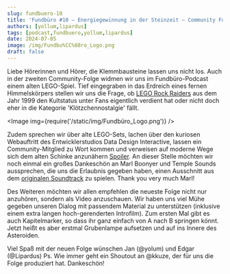 ```yaml
---
slug: fundbuero-10
title: 'Fundbüro #10 – Energiegewinnung in der Steinzeit – Community Folge 2'
authors: [yollum,lipardus]
tags: [podcast,fundbuero,yollum,lipardus]
date: 2024-07-05
image: /img/Fundbu%CC%88ro_Logo.png
draft: false
---
```



Liebe Hörerinnen und Hörer,
die Klemmbausteine lassen uns nicht los. Auch in der zweiten Community-Folge widmen wir uns im Fundbüro-Podcast einem alten LEGO-Spiel. Tief eingegraben in das Erdreich eines fernen Himmelskörpers stellen wir uns die Frage, ob [LEGO Rock Raiders](https://www.mobygames.com/game/2993/lego-rock-raiders) aus dem Jahr 1999 den Kultstatus unter Fans eigentlich verdient hat oder nicht doch eher in die Kategorie 'Klötzchennostalgie' fällt.

<Image img={require('/static/img/Fundbüro_Logo.png')} />

<!--truncate-->

Zudem sprechen wir über alte LEGO-Sets, lachen über den kuriosen Webauftritt des Entwicklerstudios Data Design Interactive, lassen ein Community-Mitglied zu Wort kommen und verweisen auf moderne Wege sich dem alten Schinke anzunähern [Spoiler](https://manicminers.baraklava.com). An dieser Stelle möchten wir noch einmal ein großes Dankeschön an Marl Boonyer und Temple Sounds aussprechen, die uns die Erlaubnis gegeben haben, einen Ausschnitt aus dem [originalen Soundtrack](https://templesound.bandcamp.com/album/rockraiders-ep) zu spielen.
Thank you very much Marl!

Des Weiteren möchten wir allen empfehlen die neueste Folge nicht nur anzuhören, sondern als Video anzuschauen. Wir haben uns viel Mühe gegeben unseren Dialog mit passendem Material zu unterstützen (inklusive einem extra langen hoch-gerenderten Introfilm). Zum ersten Mal gibt es auch Kapitelmarker, so dass ihr ganz einfach von A nach B springen könnt. Jetzt heißt es aber erstmal Grubenlampe aufsetzen und auf ins Innere des Asteroiden.

Viel Spaß mit der neuen Folge wünschen Jan (@yolum) und Edgar (@Lipardus)
Ps. Wie immer geht ein Shoutout an @kkuze, der für uns die Folge produziert hat. Dankeschön!

<ReactPlayer
    width="100%"
    height="50px"
    controls
    url='https://m10z.picnotes.de/Fundbuero/Fundbuero_010.mp3'
/>
